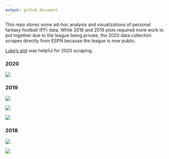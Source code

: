 ```yaml
---
output: github_document
---
```


This repo stores some ad-hoc analysis and visualizations of personal fantasy football (FF) data. While 2018 and 2019 plots required more work to put together due to the league being private, the 2020 data collection scrapes directly from ESPN because the league is now public.

[Luke's gist](https://gist.github.com/lbenz730/ea7d5bce0a36fe66c4241c8facd6c153) was helpful for 2020 scraping.

### 2020

![](output/viz_scores_cusum_both_2.png)

### 2019

![](output/2019-12/viz_bump_anim.gif)

![](output/2019-12/viz_tornado.png)

![](output/2019-12/viz_scores_cusum_both.png)

### 2018

![](output/2018-20/viz_scores_cusum_pf.png)

![](output/2018-20/viz_scores_cusum_both_2.png)

